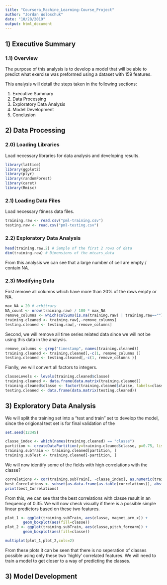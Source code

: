 ```yaml
---
title: "Coursera_Machine_Learning-Course_Project"
author: "Jordan Woloschuk"
date: "10/28/2019"
output: html_document
---
```


## 1) Executive Summary

### 1.1) Overview


The purpose of this analysis is to develop a model that will be able to predict 
what exercise was preformed using a dataset with 159 features.

This analysis will detail the steps taken in the following sections:


1. Executive Summary
2. Data Processing
3. Exploratory Data Analysis
4. Model Development
5. Conclusion

## 2) Data Processing

### 2.0) Loading Libraries

Load necessary libraries for data analysis and developing results.
```r
library(lattice)
library(ggplot2)
library(plyr)
library(randomForest)
library(caret)
library(Rmisc)
```

### 2.1) Loading Data Files

Load necessary ftiness data files.
```r
training.raw <- read.csv("pml-training.csv")
testing.raw <- read.csv("pml-testing.csv")
```


### 2.2) Exploratory Data Analysis

```r
head(training.raw,2) # Sample of the first 2 rows of data
dim(training.raw) # Dimensions of the mtcars_data
```

From this analysis we can see that a large number of cell are empty / contain NA.

### 2.3) Modifying Data 

First remove all columns which have more than 20% of the rows empty or NA. 
```r
max_NA = 20 # arbitrary 
NA_count <- nrow(training.raw) / 100 * max_NA
remove_columns <- which(colSums(is.na(training.raw) | training.raw=="") > NA_count)
training.cleaned <- training.raw[,-remove_columns]
testing.cleaned <- testing.raw[,-remove_columns]
```

Second, we will remove all time series related data since we will not be using 
this data in the analysis.
```r
remove_columns <- grep("timestamp", names(training.cleaned))
training.cleaned <- training.cleaned[,-c(1, remove_columns )]
testing.cleaned <- testing.cleaned[,-c(1, remove_columns )]
```

Fianlly, we will convert all factors to integers. 
```r
classeLevels <- levels(training.cleaned$classe)
training.cleaned <- data.frame(data.matrix(training.cleaned))
training.cleaned$classe <- factor(training.cleaned$classe, labels=classeLevels)
testing.cleaned <- data.frame(data.matrix(testing.cleaned))
```

## 3) Exploratory Data Analysis

We will split the training set into a "test and train" set to develop the model, 
since the origional test set is for final validation of the

```r
set.seed(12345)

classe_index <- which(names(training.cleaned) == "classe")
partition <- createDataPartition(y=training.cleaned$classe, p=0.75, list=FALSE)
training.subTrain <- training.cleaned[partition, ]
training.subTest <- training.cleaned[-partition, ]
```

We will now identify some of the fields with high correlations with the classe?

```r
correlations <- cor(training.subTrain[, -classe_index], as.numeric(training.subTrain$classe))
best_Correlations <- subset(as.data.frame(as.table(correlations)), abs(Freq)>0.3)
print(best_Correlations)
```

From this, we can see that the best correlations with classe result in an 
frequency of 0.35. We will now check visually if there is a possible simple
linear predictors based on these two features.

```r

plot_1 <- ggplot(training.subTrain, aes(classe, magnet_arm_x)) + 
        geom_boxplot(aes(fill=classe))
plot_2 <- ggplot(training.subTrain, aes(classe,pitch_forearm)) + 
        geom_boxplot(aes(fill=classe))

multiplot(plot_1,plot_2,cols=2)
```

From these plots it can be seen that there is no seperation of classes possible 
using only these two 'highly' correlated features. We will need to train a model 
to get closer to a way of predicting the classes.

## 3) Model Development
